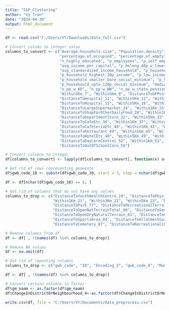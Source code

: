---
title: "SSP_Clustering"
author: "Vy Tran"
date: "2024-04-30"
output: html_document
---

```{r}
df <- read.csv("C:/Users/VY/Downloads/data_full.csv")
```

```{r warning=FALSE}
# Convert column to integer value 
columns_to_convert <- c("Average.household.size", "Population.density", "percent.of.single.family.housing", "percent.of.multifamily.housing",
                        "percentage.of.occupied", "percentage.of.empty", "n_low_educated", "n_highschool_educated", 
                        "n_highly_educated", "p_employees", "p_self_employed", "avg_income_per_recipient", 
                        "avg_income_per_capital", "p_belong_40p_w_lowest_income", "p_belong_20p_w_highest_income", 
                        "avg_standardized_income_household", "p_household_lowest_40p_income", 
                        "p_household_highest_20p_income", "p_low_income_household", 
                        "p_household_smaller_bare_social_minimum", "p_household_upto_110p_social_minimum", 
                        "p_househould_upto_120p_social_minimum", "median_wealth_private_house", "n_pp_w_assitance", 
                        "n_pp_w_AO", "n_pp_w_WW", "n_pp_w_state_pension", "DistanceToGPPractice_5", "Within1Km_6", 
                        "Within3Km_7", "Within5Km_8", "DistanceToGPPost_9", "DistanceToPharmacy_10", 
                        "DistanceToHospital_11", "Within5Km_12", "Within10Km_13", "Within20Km_14", 
                        "DistanceToHospital_15", "Within5Km_16", "Within10Km_17", "Within20Km_18", 
                        "DistanceToLargeSupermarket_24", "Within1Km_25", "Within3Km_26", "Within5Km_27", 
                        "DistanceToShopForOtherDailyFood_28", "Within1Km_29", "Within3Km_30", "Within5Km_31", 
                        "DistanceToDepartmentStore_32", "Within5Km_33", "Within10Km_34", "Within20Km_35", 
                        "DistanceToCafeEtc_36", "Within1Km_37", "Within3Km_38", "Within5Km_39", 
                        "DistanceToCafeteriaEtc_40", "Within1Km_41", "Within3Km_42", "Within5Km_43", 
                        "DistanceToRestaurant_44", "Within1Km_45", "Within3Km_46", "Within5Km_47", 
                        "DistanceToHotelEtc_48", "Within5Km_49", "Within105km_50", "Within20Km_51", 
                        "DistanceToDaycareCentres_52", "Within1Km_53", "Within3Km_54", "Within5Km_55", 
                        "DistanceToOutOfSchoolCare_56")

# Convert columns to integer
df[columns_to_convert] <- lapply(df[columns_to_convert], function(x) as.numeric(gsub(",", ".", x)))
```

```{r}
# Get rid of rows representing gemeente
df$gwb_code_10 <- substr(df$gwb_code_10, start = 3, stop = nchar(df$gwb_code_10))

df <- df[nchar(df$gwb_code_10) == 8, ]

# Get rid of columns that do not have any values 
columns_to_drop <- c("DistanceToYouthHealthCentre_19", "DistanceToPhysiotherapist_20", 
                     "Within1Km_21", "Within3Km_22", "Within5Km_23", "DistanceToPublicGreenTotal_76",
                     "DistanceToPark_77", "DistanceToRecreationalTerrain_78", "DistanceToForest_79",
                     "DistanceToOpenNatTerrainTotal_80", "DistanceToSemiPublicGreenTotal_83",
                     "DistanceToOpenDryNaturalTerrain_81", "DistanceToOpenWetNaturalTerrain_82", 
                     "DistanceToSportsArea_84", "DistanceToAllotmentGarden_85", "DistanceToRecreationalArea_86", 
                     "DistanceToCemetery_87", "DistanceToRecreationalInlandWaters_88", "RegionType_2")

# Remove columns from df
df <- df[ , !(names(df) %in% columns_to_drop)]

# Remove NA values 
df <- na.omit(df)

# Get rid of repeating columns 
columns_to_drop <- c("gwb_code", "ID", "Encoding_3", "gwb_code_8", "MunicipalityName_1")

df <- df[ , !(names(df) %in% columns_to_drop)]
```

```{r}
# Convert certain columns to factor 
df$gm_naam <- as.factor(df$gm_naam)
df$ChangeInDistrictOrNeighbourhood_4<-as.factor(df$ChangeInDistrictOrNeighbourhood_4)
```

```{r}
write.csv(df, file = "C:/Users/VY/Documents/data_preprocess.csv")
```
